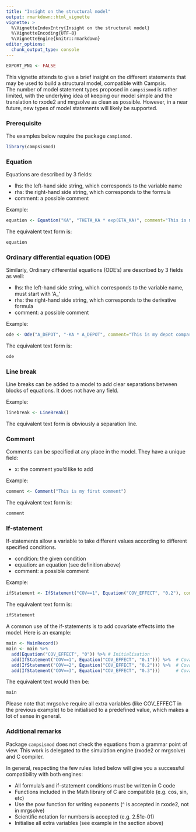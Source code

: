 ---
title: "Insight on the structural model"
output: rmarkdown::html_vignette
vignette: >
  %\VignetteIndexEntry{Insight on the structural model}
  %\VignetteEncoding{UTF-8}
  %\VignetteEngine{knitr::rmarkdown}
editor_options: 
  chunk_output_type: console
---

```{r, echo=FALSE, warning=FALSE, message=FALSE, results='hide'}
EXPORT_PNG <- FALSE
```

This vignette attends to give a brief insight on the different statements that may be used to build a structural model, compatible with Campsis.  
The number of model statement types proposed in `campsismod` is rather limited, with the underlying idea of keeping our model simple and the translation to rxode2 and mrgsolve as clean as possible.
However, in a near future, new types of model statements will likely be supported.

### Prerequisite

The examples below require the package `campismod`.

```{r echo=TRUE, warning=FALSE, message=FALSE}
library(campsismod)
```

### Equation

Equations are described by 3 fields:

- lhs: the left-hand side string, which corresponds to the variable name
- rhs: the right-hand side string, which corresponds to the formula
- comment: a possible comment

Example:

```{r}
equation <- Equation("KA", "THETA_KA * exp(ETA_KA)", comment="This is my KA parameter")
```

The equivalent text form is:

```{r}
equation
```

### Ordinary differential equation (ODE)

Similarly, Ordinary differential equations (ODE's) are described by 3 fields as well:

- lhs: the left-hand side string, which corresponds to the variable name, must start with 'A_'
- rhs: the right-hand side string, which corresponds to the derivative formula
- comment: a possible comment

Example:

```{r}
ode <- Ode("A_DEPOT", "-KA * A_DEPOT", comment="This is my depot compartment")
```

The equivalent text form is:

```{r}
ode
```

### Line break

Line breaks can be added to a model to add clear separations between blocks of equations. It does not have any field.

Example:

```{r}
linebreak <- LineBreak()
```

The equivalent text form is obviously a separation line.

### Comment

Comments can be specified at any place in the model. They have a unique field:

- x: the comment you'd like to add

Example:

```{r}
comment <- Comment("This is my first comment")
```

The equivalent text form is:

```{r}
comment
```

### If-statement

If-statements allow a variable to take different values according to different specified conditions.

- condition: the given condition
- equation: an equation (see definition above)
- comment: a possible comment

Example:

```{r}
ifStatement <- IfStatement("COV==1", Equation("COV_EFFECT", "0.2"), comment="This is an if statement")
```

The equivalent text form is:

```{r}
ifStatement
```

A common use of the if-statements is to add covariate effects into the model. Here is an example:

```{r}
main <- MainRecord()
main <- main %>%
  add(Equation("COV_EFFECT", "0")) %>% # Initialisation
  add(IfStatement("COV==1", Equation("COV_EFFECT", "0.1"))) %>%  # Covariate value is 1 in dataset
  add(IfStatement("COV==2", Equation("COV_EFFECT", "0.2"))) %>%  # Covariate value is 2 in dataset
  add(IfStatement("COV==3", Equation("COV_EFFECT", "0.3")))      # Covariate value is 3 in dataset
```

The equivalent text would then be:

```{r}
main
```

Please note that mrgsolve require all extra variables (like COV_EFFECT in the previous example) to be initialised to a predefined value, which makes a lot of sense in general.

### Additional remarks

Package `campsismod` does not check the equations from a grammar point of view. This work is delegated to the simulation engine (rxode2 or mrgsolve) and C compiler.

In general, respecting the few rules listed below will give you a successful compatibility with both engines:

- All formula's and if-statement conditions must be written in C code
- Functions included in the Math library of C are compatible (e.g. cos, sin, etc)
- Use the pow function for writing exponents (^ is accepted in rxode2, not in mrgsolve)
- Scientific notation for numbers is accepted (e.g. 2.51e-01)
- Initialise all extra variables (see example in the section above)

